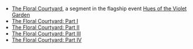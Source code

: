 {{Disambiguation}}

*[[Hues of the Violet Garden/The Floral Courtyard|The Floral Courtyard]], a segment in the flagship event [[Hues of the Violet Garden]]
*[[The Floral Courtyard: Part I]]
*[[The Floral Courtyard: Part II]]
*[[The Floral Courtyard: Part III]]
*[[The Floral Courtyard: Part IV]]